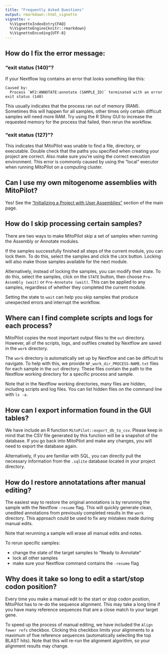 ```yaml
---
title: "Frequently Asked Questions"
output: rmarkdown::html_vignette
vignette: >
  %\VignetteIndexEntry{FAQ}
  %\VignetteEngine{knitr::rmarkdown}
  %\VignetteEncoding{UTF-8}
---
```


## How do I fix the error message:

### "exit status (140)"?

If your Nextflow log contains an error that looks something like this:

```
Caused by:
  Process `WF2:ANNOTATE:annotate (SAMPLE_ID)` terminated with an error exit status (140)
```

This usually indicates that the process ran out of memory (RAM).
Sometimes this will happen for all samples, other times only certain difficult samples will need more RAM.
Try using the R Shiny GUI to increase the requested memory for the process that failed, then rerun the workflow.

### "exit status (127)"?

This indicates that MitoPilot was unable to find a file, directory, or executable. 
Double check that the paths you specified when creating your project are correct. 
Also make sure you're using the correct execution environment. 
This error is commonly caused by using the "local" executor when running MitoPilot on a computing cluster.

## Can I use my own mitogenome assemblies with MitoPilot?

Yes! See the ["Initializing a Project with User Assemblies"](https://smithsonian.github.io/MitoPilot/#initializing-a-project-with-user-assemblies) section of the main page.

## How do I skip processing certain samples?

There are two ways to make MitoPilot skip a set of samples when running the Assembly or Annotate modules.

If the samples successfully finished all steps of the current module, you can lock them.
To do this, select the samples and click the `LOCK` button. 
Locking will also make those samples available for the next module.

Alternatively, instead of locking the samples, you can modify their state.
To do this, select the samples, click on the `STATE` button, then choose `Pre-Assembly (wait)` or `Pre-Annotate (wait)`.
This can be applied to any samples, regardless of whether they completed the current module.

Setting the state to `wait` can help you skip samples that produce unexpected errors and interrupt the workflow.

## Where can I find complete scripts and logs for each process?

MitoPilot copies the most important output files to the `out` directory. 
However, all of the scripts, logs, and outfiles created by Nextflow are saved in the `work` directory. 

The `work` directory is automatically set up by Nextflow and can be difficult to navigate.
To help with this, we provide `NF_work_dir_PROCESS-NAME.txt` files for each sample in the `out` directory. 
These files contain the path to the Nextflow working directory for a specific process and sample.

Note that in the Nextflow working directories, many files are hidden, including scripts and log files.
You can list hidden files on the command line with `ls -a`.

## How can I export information found in the GUI tables?

We have include an R function `MitoPilot::export_db_to_csv`. 
Please keep in mind that the CSV file generated by this function will be a snapshot of the database.
If you go back into MitoPilot and make any changes, you will need to export the database again.

Alternatively, if you are familiar with SQL, you can directly pull the necessary information from the `.sqlite` database located in your project directory.

## How do I restore annotatations after manual editing?

The easiest way to restore the original annotations is by rerunning the sample with the Nextflow `-resume` flag. This will quickly generate clean, unedited annotations from previously completed results in the `work` directory. This approach could be used to fix any mistakes made during manual edits.

Note that rerunning a sample will erase all manual edits and notes.

To rerun specific samples:

- change the state of the target samples to "Ready to Annotate"
- lock all other samples
- make sure your Nextflow command contains the `-resume` flag

## Why does it take so long to edit a start/stop codon position?

Every time you make a manual edit to the start or stop codon position, MitoPilot has to re-do the sequence alignment.
This may take a long time if you have many reference sequences that are a close match to your target gene.

To speed up the process of manual editing, we have included the `Align fewer refs` checkbox. 
Clicking this checkbox limits your alignments to a maximum of five reference sequences (automatically selecting the top BLAST hits).
Note that this will re-run the alignment algorithm, so your alignment results may change.
